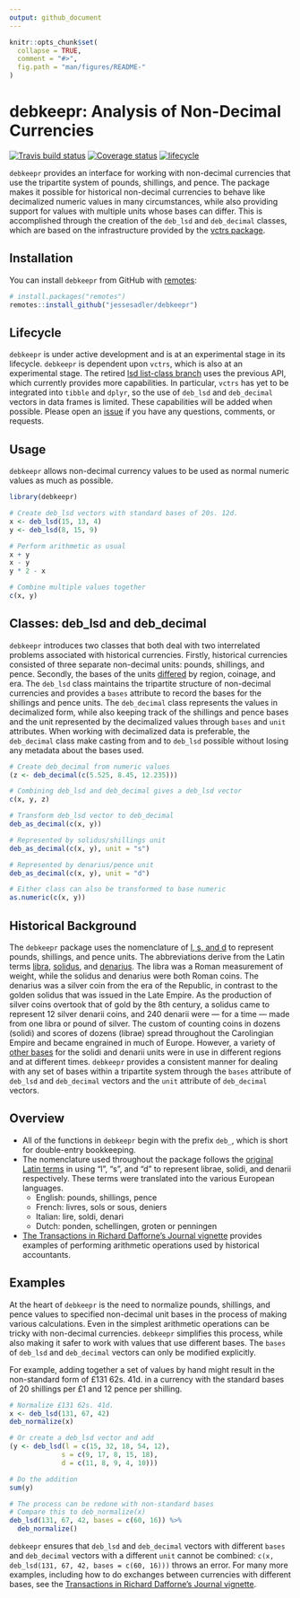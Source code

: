 ```yaml
---
output: github_document
---
```


```r
knitr::opts_chunk$set(
  collapse = TRUE,
  comment = "#>",
  fig.path = "man/figures/README-"
)
```

# debkeepr: Analysis of Non-Decimal Currencies

[![Travis build status](https://travis-ci.org/jessesadler/debkeepr.svg?branch=master)](https://travis-ci.org/jessesadler/debkeepr)
[![Coverage status](https://codecov.io/gh/jessesadler/debkeepr/branch/master/graph/badge.svg)](https://codecov.io/github/jessesadler/debkeepr?branch=master)
[![lifecycle](https://img.shields.io/badge/lifecycle-experimental-orange.svg)](https://www.tidyverse.org/lifecycle/#experimental)

`debkeepr` provides an interface for working with non-decimal currencies that use the tripartite system of pounds, shillings, and pence. The package makes it possible for historical non-decimal currencies to behave like decimalized numeric values in many circumstances, while also providing support for values with multiple units whose bases can differ. This is accomplished through the creation of the `deb_lsd` and `deb_decimal` classes, which are based on the infrastructure provided by the [vctrs package](https://vctrs.r-lib.org/).

## Installation
You can install `debkeepr` from GitHub with [remotes](https://remotes.r-lib.org):

```r
# install.packages("remotes")
remotes::install_github("jessesadler/debkeepr")
```

## Lifecycle
`debkeepr` is under active development and is at an experimental stage in its lifecycle. `debkeepr` is dependent upon `vctrs`, which is also at an experimental stage. The retired [lsd list-class branch](https://github.com/jessesadler/debkeepr/tree/list-class) uses the previous API, which currently provides more capabilities. In particular, `vctrs` has yet to be integrated into `tibble` and `dplyr`, so the use of `deb_lsd` and `deb_decimal` vectors in data frames is limited. These capabilities will be added when possible. Please open an [issue](https://github.com/jessesadler/debkeepr/issues) if you have any questions, comments, or requests.

## Usage
`debkeepr` allows non-decimal currency values to be used as normal numeric values as much as possible.

```r
library(debkeepr)

# Create deb_lsd vectors with standard bases of 20s. 12d.
x <- deb_lsd(15, 13, 4)
y <- deb_lsd(8, 15, 9)

# Perform arithmetic as usual
x + y
x - y
y * 2 - x

# Combine multiple values together
c(x, y)
```

## Classes: deb_lsd and deb_decimal
`debkeepr` introduces two classes that both deal with two interrelated problems associated with historical currencies. Firstly, historical currencies consisted of three separate non-decimal units: pounds, shillings, and pence. Secondly, the bases of the units [differed](https://en.wikipedia.org/wiki/Non-decimal_currency) by region, coinage, and era. The `deb_lsd` class maintains the tripartite structure of non-decimal currencies and provides a `bases` attribute to record the bases for the shillings and pence units. The `deb_decimal` class represents the values in decimalized form, while also keeping track of the shillings and pence bases and the unit represented by the decimalized values through `bases` and `unit` attributes. When working with decimalized data is preferable, the `deb_decimal` class make casting from and to `deb_lsd` possible without losing any metadata about the bases used.

```r
# Create deb_decimal from numeric values
(z <- deb_decimal(c(5.525, 8.45, 12.235)))

# Combining deb_lsd and deb_decimal gives a deb_lsd vector
c(x, y, z)

# Transform deb_lsd vector to deb_decimal
deb_as_decimal(c(x, y))

# Represented by solidus/shillings unit
deb_as_decimal(c(x, y), unit = "s")

# Represented by denarius/pence unit
deb_as_decimal(c(x, y), unit = "d")

# Either class can also be transformed to base numeric
as.numeric(c(x, y))
```

## Historical Background
The `debkeepr` package uses the nomenclature of [l, s, and d](https://en.wikipedia.org/wiki/%C2%A3sd) to represent pounds, shillings, and pence units. The abbreviations derive from the Latin terms [libra](https://en.wikipedia.org/wiki/French_livre), [solidus](https://en.wikipedia.org/wiki/Solidus_(coin)), and [denarius](https://en.wikipedia.org/wiki/Denarius). The libra was a Roman measurement of weight, while the solidus and denarius were both Roman coins. The denarius was a silver coin from the era of the Republic, in contrast to the golden solidus that was issued in the Late Empire. As the production of silver coins overtook that of gold by the 8th century, a solidus came to represent 12 silver denarii coins, and 240 denarii were — for a time — made from one libra or pound of silver. The custom of counting coins in dozens (solidi) and scores of dozens (librae) spread throughout the Carolingian Empire and became engrained in much of Europe. However, a variety of [other bases](https://en.wikipedia.org/wiki/Non-decimal_currency) for the solidi and denarii units were in use in different regions and at different times. `debkeepr` provides a consistent manner for dealing with any set of bases within a tripartite system through the `bases` attribute of `deb_lsd` and `deb_decimal` vectors and the `unit` attribute of `deb_decimal` vectors.

## Overview
- All of the functions in `debkeepr` begin with the prefix `deb_`, which is short for double-entry bookkeeping.
- The nomenclature used throughout the package follows the [original Latin terms](https://en.wikipedia.org/wiki/%C2%A3sd) in using "l", "s", and "d" to represent librae, solidi, and denarii respectively. These terms were translated into the various European languages.
	- English: pounds, shillings, pence
	- French: livres, sols or sous, deniers
	- Italian: lire, soldi, denari
	- Dutch: ponden, schellingen, groten or penningen
- [The Transactions in Richard Dafforne’s Journal vignette](https://jessesadler.github.io/debkeepr/articles/transactions.html) provides examples of performing arithmetic operations used by historical accountants.

## Examples
At the heart of `debkeepr` is the need to normalize pounds, shillings, and pence values to specified non-decimal unit bases in the process of making various calculations. Even in the simplest arithmetic operations can be tricky with non-decimal currencies. `debkeepr` simplifies this process, while also making it safer to work with values that use different bases. The `bases` of `deb_lsd` and `deb_decimal` vectors can only be modified explicitly.

For example, adding together a set of values by hand might result in the non-standard form of £131 62s. 41d. in a currency with the standard bases of 20 shillings per £1 and 12 pence per shilling.

```r
# Normalize £131 62s. 41d.
x <- deb_lsd(131, 67, 42)
deb_normalize(x)

# Or create a deb_lsd vector and add
(y <- deb_lsd(l = c(15, 32, 18, 54, 12),
             s = c(9, 17, 8, 15, 18),
             d = c(11, 8, 9, 4, 10)))

# Do the addition
sum(y)

# The process can be redone with non-standard bases
# Compare this to deb_normalize(x)
deb_lsd(131, 67, 42, bases = c(60, 16)) %>% 
  deb_normalize()
```

`debkeepr` ensures that `deb_lsd` and `deb_decimal` vectors with different `bases` and `deb_decimal` vectors with a different `unit` cannot be combined: `c(x, deb_lsd(131, 67, 42, bases = c(60, 16)))` throws an error. For many more examples, including how to do exchanges between currencies with different bases, see the [Transactions in Richard Dafforne’s Journal vignette](https://jessesadler.github.io/debkeepr/articles/transactions.html).
